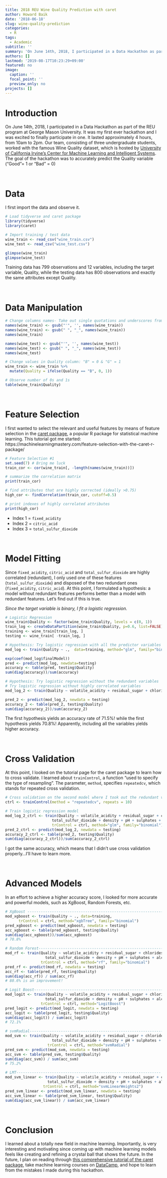```yaml
---
title: 2018 REU Wine Quality Prediction with caret
author: Howard Baik
date: '2018-06-18'
slug: wine-quality-prediction
categories:
  - R
tags:
  - Academic
subtitle: ''
summary: 'On June 14th, 2018, I participated in a Data Hackathon as part of the REU program at George Mason University.'
authors: []
lastmod: '2019-08-17T10:23:29+09:00'
featured: no
image:
  caption: ''
  focal_point: ''
  preview_only: no
projects: []
---
```



# Introduction
On June 14th, 2018, I participated in a Data Hackathon as part of the REU program at George Mason University. It was my first ever hackathon and I was excited to finally participate in one. It lasted approximately 4 hours, from 10am to 2pm. Our team, consisting of three undergraduate students, worked with the famous Wine Quality dataset, which is hosted by [University of California Irvine's Center for Machine Learning and Intelligent Systems](https://archive.ics.uci.edu/ml/index.php). The goal of the hackathon was to accurately predict the Quality variable ("Good"= 1 or "Bad" = 0)

<br>

# Data

I first import the data and observe it.
```r
# Load tidyverse and caret package
library(tidyverse)
library(caret)

# Import training / test data
wine_train <- read_csv("wine_train.csv")
wine_test <- read_csv("wine_test.csv")
```

```r
glimpse(wine_train)
glimpse(wine_test)
```

Training data has 799 observations and 12 variables, including the target variable, Quality, while the testing data has 800 observations and exactly the same attributes except Quality.

<br>

# Data Manipulation
```r
# Change columns names- Take out single quotations and underscores from names 
names(wine_train) <- gsub("'", '', names(wine_train))
names(wine_train) <- gsub(" ", "_", names(wine_train))
names(wine_train)

names(wine_test) <- gsub("'", '', names(wine_test))
names(wine_test) <- gsub(" ", "_", names(wine_test))
names(wine_test)
```

```r
# Change values in Quality column: "B" = 0 & "G" = 1
wine_train <- wine_train %>% 
  mutate(Quality = ifelse(Quality == "B", 0, 1))

# Observe number of 0s and 1s
table(wine_train$Quality)
```

<br>

# Feature Selection

I first wanted to select the relevant and useful features by means of feature selection in the [caret package](https://topepo.github.io/caret/index.html), a popular R package for statistical machine learning. This tutorial got me started: https://machinelearningmastery.com/feature-selection-with-the-caret-r-package/  

```r
# Feature Selection #1
set.seed(7) # Bring me luck
train_cor <- cor(wine_train[, -length(names(wine_train))])

# summarize the correlation matrix
print(train_cor)

# find attributes that are highly corrected (ideally >0.75)
high_cor <- findCorrelation(train_cor, cutoff=0.5)

# print indexes of highly correlated attributes
print(high_cor)
```

* Index 1 = `fixed_acidity`
* Index 2 = `citric_acid`
* Index 3 = `total_sulfur_dioxide`

<br>

# Model Fitting

Since `fixed_acidity`, `citric_acid` and `total_sulfur_dioxide` are highly correlated (redundant), I only used one of these features (`total_sulfur_dioxide`) and disposed of the two redundant ones (`fixed_acidity`, `citric_acid`). At this point, I formulated a hypothesis: a model without redundant features performs better than a model with redundant features. Let's find out if this is true. 

_Since the target variable is binary, I fit a logistic regression._

```r
# Logistic Regression
wine_train$Quality <- factor(wine_train$Quality, levels = c(0, 1))
train_log <- createDataPartition(wine_train$Quality, p=0.6, list=FALSE)
training <- wine_train[train_log, ]
testing <- wine_train[ -train_log, ]

# Hypothesis: Try logistic regression with all the predictor variables
mod_log <- train(Quality ~ .,  data=training, method="glm", family="binomial")

exp(coef(mod_log$finalModel))
pred <- predict(mod_log, newdata=testing)
accuracy <- table(pred, testing$Quality)
sum(diag(accuracy))/sum(accuracy)

# Hypothesis: Try logistic regression without the redundant variables
# Try logistic regression without highly correlated variables
mod_log_2 <- train(Quality ~ volatile_acidity + residual_sugar + chlorides + free_sulfur_dioxide + total_sulfur_dioxide + density + pH + sulphates + alcohol,  data=training, method="glm", family="binomial")

pred_2 <- predict(mod_log_2, newdata = testing)
accuracy_2 <- table(pred_2, testing$Quality)
sum(diag(accuracy_2))/sum(accuracy_2)
```

The first hypothesis yields an accuracy rate of 71.5%! while the first hypothesis yields 70.8%!
Apparently, including all the variables yields higher accuracy.

<br>

# Cross Validation

At this point, I looked on the tutorial page for the caret package to learn how to cross validate. I learned about `trainControl`, a function "used to specify the type of resampling". The parameter, `method`, specifies `repeatedcv`, which stands for repeated cross validation.
```r
# Cross validation on the second model where I took out the redundant variables
ctrl <- trainControl(method = "repeatedcv", repeats = 10)

# Train logistic regression model
mod_log_2_ctrl <- train(Quality ~ volatile_acidity + residual_sugar + chlorides + free_sulfur_dioxide +
                     total_sulfur_dioxide + density + pH + sulphates + alcohol, data=training, 
                     trControl = ctrl, method="glm", family="binomial")
pred_2_ctrl <- predict(mod_log_2, newdata = testing)
accuracy_2_ctrl <- table(pred_2, testing$Quality)
sum(diag(accuracy_2_ctrl))/sum(accuracy_2_ctrl)

```

I got the same accuracy, which means that I didn't use cross validation properly...I'll have to learn more.


<br>

# Advanced Models

In an effort to achieve a higher accuracy score, I looked for more accurate and powerful models, such as XgBoost, Random Forests, etc.

```r
# XgBoost -----------------------------------------------------------------
mod_xgboost <- train(Quality ~ ., data=training, 
      trControl = ctrl, method="xgbTree", family="binomial")
pred_xgboost <- predict(mod_xgboost, newdata = testing)
acc_xgboost <- table(pred_xgboost, testing$Quality)
sum(diag(acc_xgboost))/sum(acc_xgboost)
# 70.8%

# Random Forest-----------------------------------------------------------------
mod_rf <- train(Quality ~ volatile_acidity + residual_sugar + chlorides + free_sulfur_dioxide +
                  total_sulfur_dioxide + density + pH + sulphates + alcohol, data=training, 
                trControl = ctrl, method="rf", family="binomial")
pred_rf <- predict(mod_rf, newdata = testing)
acc_rf <- table(pred_rf, testing$Quality)
sum(diag(acc_rf)) / sum(acc_rf)
# 80.6% is an improvement!

# Logit Boost-----------------------------------------------------------------
mod_logit <- train(Quality ~ volatile_acidity + residual_sugar + chlorides + free_sulfur_dioxide +
                  total_sulfur_dioxide + density + pH + sulphates + alcohol, data=training, 
                trControl = ctrl, method="LogitBoost")
pred_logit <- predict(mod_logit, newdata = testing)
acc_logit <- table(pred_logit, testing$Quality)
sum(diag(acc_logit)) / sum(acc_logit)
# 72.1%

# svmRadial-----------------------------------------------------------------
mod_svm <- train(Quality ~ volatile_acidity + residual_sugar + chlorides + free_sulfur_dioxide +
                     total_sulfur_dioxide + density + pH + sulphates + alcohol, data=training, 
                   trControl = ctrl, method="svmRadial")
pred_svm <- predict(mod_svm, newdata = testing)
acc_svm <- table(pred_svm, testing$Quality)
sum(diag(acc_svm)) / sum(acc_svm)
# 75.2%

# LMT-----------------------------------------------------------------
mod_svm_linear <- train(Quality ~ volatile_acidity + residual_sugar + chlorides + free_sulfur_dioxide +
                   total_sulfur_dioxide + density + pH + sulphates + alcohol, data=training, 
                 trControl = ctrl, method="svmLinearWeights2")
pred_svm_linear <- predict(mod_svm_linear, newdata = testing)
acc_svm_linear <- table(pred_svm_linear, testing$Quality)
sum(diag(acc_svm_linear)) / sum(acc_svm_linear)
```


<br>


# Conclusion

I learned about a totally new field in machine learning. Importantly, is very interesting and motivating since coming up with machine learning models feels like creating and refining a crystal ball that shows the future. In the future, I plan on reading through [this comprehensive tutorial of the caret package](https://topepo.github.io/caret/index.html), take machine learning courses on [DataCamp](www.datacamp.com), and hope to learn from the mistakes I made during this hackathon. 



